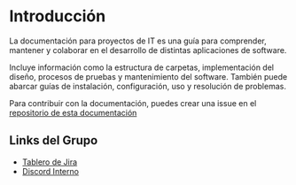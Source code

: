 # Introducción

La documentación para proyectos de IT es una guía para comprender, mantener y colaborar en el desarrollo de distintas aplicaciones de software.

Incluye información como la estructura de carpetas, implementación del diseño, procesos de pruebas y mantenimiento del software. También puede abarcar guías de instalación, configuración, uso y resolución de problemas.


<Callout type="info" emoji="📖">

Para contribuir con la documentación, puedes crear una issue en el [repositorio de esta documentación](https://github.com/PedroVegaDamian/Proyectos-IT-Docs)

</Callout>

## Links del Grupo

- [Tablero de Jira](https://sloureiro711.atlassian.net/jira/software/projects/PO/boards/3)
- [Discord Interno](https://discord.gg/jDtHaETYpx)
